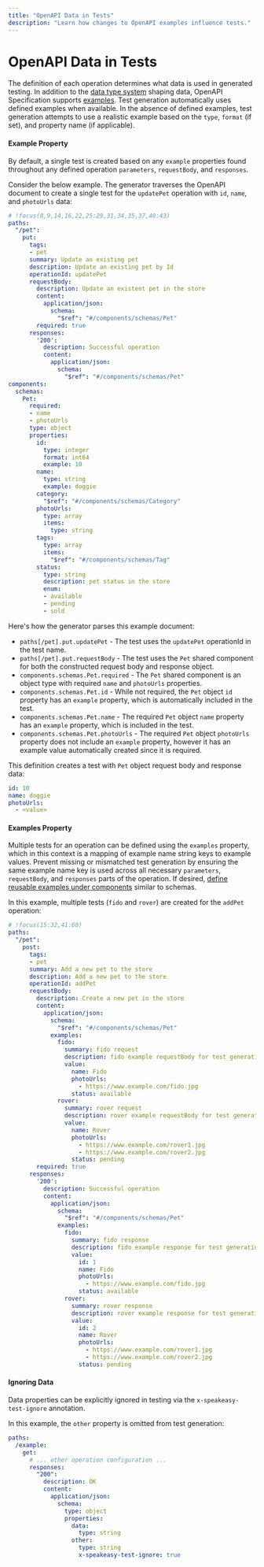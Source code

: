 ```yaml
---
title: "OpenAPI Data in Tests"
description: "Learn how changes to OpenAPI examples influence tests."
---
```


# OpenAPI Data in Tests

The definition of each operation determines what data is used in generated testing. In addition to the [data type system](/openapi/schemas) shaping data, OpenAPI Specification supports [examples](/openapi/examples). Test generation automatically uses defined examples when available. In the absence of defined examples, test generation attempts to use a realistic example based on the `type`, `format` (if set), and property name (if applicable).

#### Example Property

By default, a single test is created based on any `example` properties found throughout any defined operation `parameters`, `requestBody`, and `responses`.

Consider the below example. The generator traverses the OpenAPI document to create a single test for the `updatePet` operation with `id`, `name`, and `photoUrls` data:

```yaml openapi.yaml
# !focus(8,9,14,16,22,25:29,31,34,35,37,40:43)
paths:
  "/pet":
    put:
      tags:
      - pet
      summary: Update an existing pet
      description: Update an existing pet by Id
      operationId: updatePet
      requestBody:
        description: Update an existent pet in the store
        content:
          application/json:
            schema:
              "$ref": "#/components/schemas/Pet"
        required: true
      responses:
        '200':
          description: Successful operation
          content:
            application/json:
              schema:
                "$ref": "#/components/schemas/Pet"
components:
  schemas:
    Pet:
      required:
      - name
      - photoUrls
      type: object
      properties:
        id:
          type: integer
          format: int64
          example: 10
        name:
          type: string
          example: doggie
        category:
          "$ref": "#/components/schemas/Category"
        photoUrls:
          type: array
          items:
            type: string
        tags:
          type: array
          items:
            "$ref": "#/components/schemas/Tag"
        status:
          type: string
          description: pet status in the store
          enum:
          - available
          - pending
          - sold
```
Here's how the generator parses this example document:

- `paths[/pet].put.updatePet` - The test uses the `updatePet` operationId in the test name.
- `paths[/pet].put.requestBody` - The test uses the `Pet` shared component for both the constructed request body and response object.
- `components.schemas.Pet.required` - The `Pet` shared component is an object type with required `name` and `photoUrls` properties.
- `components.schemas.Pet.id` - While not required, the `Pet` object `id` property has an `example` property, which is automatically included in the test.
- `components.schemas.Pet.name` - The required `Pet` object `name` property has an `example` property, which is included in the test.
- `components.schemas.Pet.photoUrls` - The required `Pet` object `photoUrls` property does not include an `example` property, however it has an example value automatically created since it is required.

This definition creates a test with `Pet` object request body and response data:

```yaml
id: 10
name: doggie
photoUrls:
  - <value>
```

#### Examples Property

Multiple tests for an operation can be defined using the `examples` property, which in this context is a mapping of example name string keys to example values. Prevent missing or mismatched test generation by ensuring the same example name key is used across all necessary `parameters`, `requestBody`, and `responses` parts of the operation. If desired, [define reusable examples under components](/openapi/examples) similar to schemas.

In this example, multiple tests (`fido` and `rover`) are created for the `addPet` operation:

```yaml openapi.yaml
# !focus(15:32,41:60)
paths:
  "/pet":
    post:
      tags:
      - pet
      summary: Add a new pet to the store
      description: Add a new pet to the store
      operationId: addPet
      requestBody:
        description: Create a new pet in the store
        content:
          application/json:
            schema:
              "$ref": "#/components/schemas/Pet"
            examples:
              fido:
                summary: fido request
                description: fido example requestBody for test generation
                value:
                  name: Fido
                  photoUrls:
                    - https://www.example.com/fido.jpg
                  status: available
              rover:
                summary: rover request
                description: rover example requestBody for test generation
                value:
                  name: Rover
                  photoUrls:
                    - https://www.example.com/rover1.jpg
                    - https://www.example.com/rover2.jpg
                  status: pending
        required: true
      responses:
        '200':
          description: Successful operation
          content:
            application/json:
              schema:
                "$ref": "#/components/schemas/Pet"
              examples:
                fido:
                  summary: fido response
                  description: fido example response for test generation
                  value:
                    id: 1
                    name: Fido
                    photoUrls:
                      - https://www.example.com/fido.jpg
                    status: available
                rover:
                  summary: rover response
                  description: rover example response for test generation
                  value:
                    id: 2
                    name: Rover
                    photoUrls:
                      - https://www.example.com/rover1.jpg
                      - https://www.example.com/rover2.jpg
                    status: pending
```

#### Ignoring Data

Data properties can be explicitly ignored in testing via the `x-speakeasy-test-ignore` annotation.

In this example, the `other` property is omitted from test generation:

```yaml
paths:
  /example:
    get:
      # ... other operation configuration ...
      responses:
        "200":
          description: OK
          content:
            application/json:
              schema:
                type: object
                properties:
                  data:
                    type: string
                  other:
                    type: string
                    x-speakeasy-test-ignore: true
```
